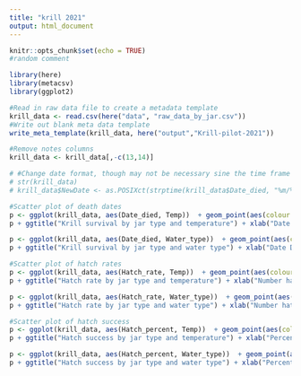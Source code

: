 ```yaml
---
title: "krill 2021"
output: html_document
---
```


```r
knitr::opts_chunk$set(echo = TRUE)
#random comment
```


```r
library(here)
library(metacsv)
library(ggplot2)

#Read in raw data file to create a metadata template
krill_data <- read.csv(here("data", "raw_data_by_jar.csv"))
#Write out blank meta data template
write_meta_template(krill_data, here("output","Krill-pilot-2021"))

```

```r
#Remove notes columns
krill_data <- krill_data[,-c(13,14)]

# #Change date format, though may not be necessary sine the time frame is so short
# str(krill_data)
# krill_data$NewDate <- as.POSIXct(strptime(krill_data$Date_died, "%m/%e/%Y"))

#Scatter plot of death dates
p <- ggplot(krill_data, aes(Date_died, Temp))  + geom_point(aes(colour = Jar_type), size=3, position=position_jitter(h=0.15,w=0.15))
p + ggtitle("Krill survival by jar type and temperature") + xlab("Date Died") + ylab("Temp")

p <- ggplot(krill_data, aes(Date_died, Water_type))  + geom_point(aes(colour = Jar_type), size=3, position=position_jitter(h=0.15,w=0.15))
p + ggtitle("Krill survival by jar type and water type") + xlab("Date Died") + ylab("Water type") 

#Scatter plot of hatch rates
p <- ggplot(krill_data, aes(Hatch_rate, Temp))  + geom_point(aes(colour = Jar_type), size=3, position=position_jitter(h=0.15,w=0.15))
p + ggtitle("Hatch rate by jar type and temperature") + xlab("Number hatched") + ylab("Temp")

p <- ggplot(krill_data, aes(Hatch_rate, Water_type))  + geom_point(aes(colour = Jar_type), size=3, position=position_jitter(h=0.15,w=0.15))
p + ggtitle("Hatch rate by jar type and water type") + xlab("Number hatched") + ylab("Water type") 

#Scatter plot of hatch success
p <- ggplot(krill_data, aes(Hatch_percent, Temp))  + geom_point(aes(colour = Jar_type), size=3, position=position_jitter(h=0.15,w=0.15))
p + ggtitle("Hatch success by jar type and temperature") + xlab("Percent hatched") + ylab("Temp")

p <- ggplot(krill_data, aes(Hatch_percent, Water_type))  + geom_point(aes(colour = Jar_type), size=3, position=position_jitter(h=0.15,w=0.15))
p + ggtitle("Hatch success by jar type and water type") + xlab("Percent hatched") + ylab("Temp")


```

